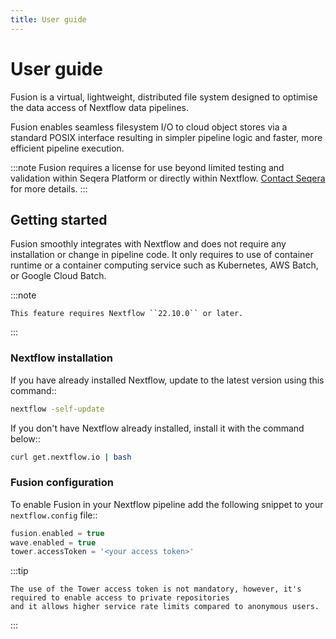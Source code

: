 ```yaml
---
title: User guide
---
```


# User guide

Fusion is a virtual, lightweight, distributed file system designed to optimise the data access of Nextflow data pipelines.

Fusion enables seamless filesystem I/O to cloud object stores via a standard POSIX interface resulting in simpler pipeline logic and faster, more efficient pipeline execution.

:::note
Fusion requires a license for use beyond limited testing and validation within Seqera Platform or directly within Nextflow. [Contact Seqera](https://seqera.io/contact-us/) for more details.
:::

## Getting started

Fusion smoothly integrates with Nextflow and does not require any installation or change in pipeline code. It only requires to use of container runtime or a container computing service such as Kubernetes, AWS Batch, or Google Cloud Batch.

:::note

    This feature requires Nextflow ``22.10.0`` or later.
:::

### Nextflow installation

If you have already installed Nextflow, update to the latest version using this command::

```bash
nextflow -self-update
```

If you don't have Nextflow already installed, install it with the command below::

```bash
curl get.nextflow.io | bash
```

### Fusion configuration

To enable Fusion in your Nextflow pipeline add the following snippet to your `nextflow.config` file::

```groovy
fusion.enabled = true
wave.enabled = true
tower.accessToken = '<your access token>'
```

:::tip

    The use of the Tower access token is not mandatory, however, it's required to enable access to private repositories
    and it allows higher service rate limits compared to anonymous users.
:::
